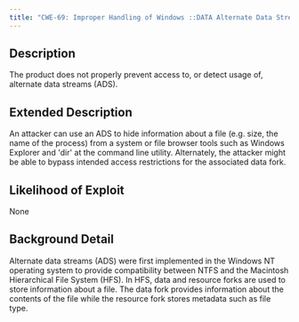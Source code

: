 ```yaml
---
title: "CWE-69: Improper Handling of Windows ::DATA Alternate Data Stream"
---
```


## Description
The product does not properly prevent access to, or detect usage of, alternate data streams (ADS).

## Extended Description
An attacker can use an ADS to hide information about a file (e.g. size, the name of the process) from a system or file browser tools such as Windows Explorer and 'dir' at the command line utility. Alternately, the attacker might be able to bypass intended access restrictions for the associated data fork.

## Likelihood of Exploit
None

## Background Detail
Alternate data streams (ADS) were first implemented in the Windows NT operating system to provide compatibility between NTFS and the Macintosh Hierarchical File System (HFS). In HFS, data and resource forks are used to store information about a file. The data fork provides information about the contents of the file while the resource fork stores metadata such as file type.
        